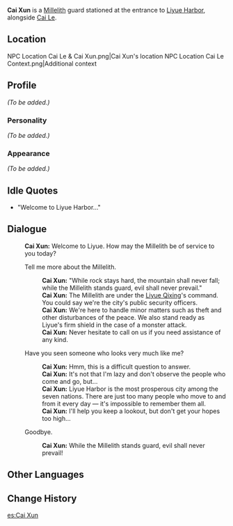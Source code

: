 {{Meta
<!-- Remove this template after adding the missing info -->
|missing_NPC_profile  = yes
}}
{{Character Infobox
|image            = NPC Cai Xun.png
|region           = Liyue
|title            = Millelith
|affiliation      = Millelith
|type             = NPC
}}
'''Cai Xun''' {{Lang|zh=蔡寻|zh_rm=Cài Xún}} is a [[Millelith]] guard stationed at the entrance to [[Liyue Harbor]], alongside [[Cai Le]].

==Location==
<gallery hideaddbutton="true" captionalign="center">
NPC Location Cai Le & Cai Xun.png|Cai Xun's location
NPC Location Cai Le Context.png|Additional context
</gallery>

==Profile==
''(To be added.)''

===Personality===
''(To be added.)''

===Appearance===
''(To be added.)''

==Idle Quotes==
* {{A|VO Cai Xun 01.ogg}} "Welcome to Liyue Harbor..."

==Dialogue==
{{Dialogue start}}
:'''Cai Xun:''' Welcome to Liyue. How may the Millelith be of service to you today?
:{{DIcon}} Tell me more about the Millelith.
::'''Cai Xun:''' "While rock stays hard, the mountain shall never fall; while the Millelith stands guard, evil shall never prevail."
::'''Cai Xun:''' The Millelith are under the [[Liyue Qixing]]'s command. You could say we're the city's public security officers.
::'''Cai Xun:''' We're here to handle minor matters such as theft and other disturbances of the peace. We also stand ready as Liyue's firm shield in the case of a monster attack.
::'''Cai Xun:''' Never hesitate to call on us if you need assistance of any kind.
:{{DIcon}} Have you seen someone who looks very much like me?
::'''Cai Xun:''' Hmm, this is a difficult question to answer.
::'''Cai Xun:''' It's not that I'm lazy and don't observe the people who come and go, but...
::'''Cai Xun:''' Liyue Harbor is the most prosperous city among the seven nations. There are just too many people who move to and from it every day &mdash; it's impossible to remember them all.
::'''Cai Xun:''' I'll help you keep a lookout, but don't get your hopes too high...
:{{DIcon}} Goodbye.
::'''Cai Xun:''' While the Millelith stands guard, evil shall never prevail!
{{Dialogue end}}

==Other Languages==
{{Other Languages|default_hidden = 1
|en      = Cai Xun
|zhs     = 蔡寻
|zhs_rm  = Cài Xún
|zht     = 蔡尋
|zht_rm  = Cài Xún
|ja      = 蔡尋
|ja_rm   = Sai Jin{{Assumed}}
|ko      = 채심
|ko_rm   = Chae Sim
|es      = Tsai Xun
|fr      = Cai Xun
|ru      = Цай Сюнь
|th      = Cai Xun
|vi      = Cai Xun
|de      = Cai Xun
|id      = Tsai Xun
|pt      = Cai Xun
}}

==Change History==
{{Change History|1.0}}

[[es:Cai Xun]]